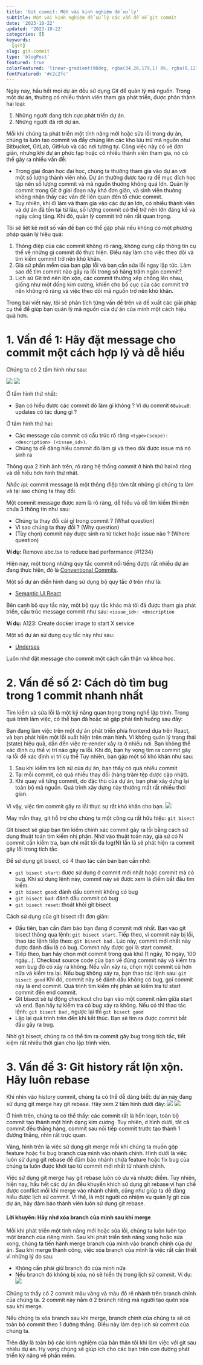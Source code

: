 ```yaml
---
title: 'Git commit: Một vài kinh nghiệm để xử lý'
subtitle: Một vài kinh nghiệm để xử lý các vấn đề về git commit
date: '2023-10-22'
updated: '2023-10-22'
categories: []
keywords:
  [git]
slug: git-commit
type: 'blogPost'
featured: true
colorFeatured: 'linear-gradient(90deg, rgba(34,26,179,1) 0%, rgba(9,121,111,1) 53%, rgba(0,212,255,1) 100%)'
fontFeatured: '#c2c2fc'
---
```


Ngày nay, hầu hết mọi dự án đều sử dụng Git để quản lý mã nguồn. Trong một dự án, thường có nhiều thành viên tham gia phát triển, được phân thành hai loại:

1. Những người đang tích cực phát triển dự án.
2. Những người đã rời dự án.

Mỗi khi chúng ta phát triển một tính năng mới hoặc sửa lỗi trong dự án, chúng ta luôn tạo commit và đẩy chúng lên các kho lưu trữ mã nguồn như Bitbucket, GitLab, GitHub và các nơi tương tự. Công việc này có vẻ đơn giản, nhưng khi dự án phức tạp hoặc có nhiều thành viên tham gia, nó có thể gây ra nhiều vấn đề:
- Trong giai đoạn học đại học, chúng ta thường tham gia vào dự án với một số lượng thành viên nhỏ. Dự án thường được tạo ra để mục đích học tập nên số lượng commit và mã nguồn thường không quá lớn. Quản lý commit trong Git ở giai đoạn này khá đơn giản, và sinh viên thường không nhận thấy các vấn đề liên quan đến tổ chức commit.
- Tuy nhiên, khi đi làm và tham gia vào các dự án lớn, có nhiều thành viên và dự án đã tồn tại từ lâu, số lượng commit có thể trở nên lớn đáng kể và ngày càng tăng. Khi đó, quản lý commit trở nên rất quan trọng.

Tôi sẽ liệt kê một số vấn đề bạn có thể gặp phải nếu không có một phương pháp quản lý hiệu quả:
1. Thông điệp của các commit không rõ ràng, không cung cấp thông tin cụ thể về những gì commit đó thực hiện. Điều này làm cho việc theo dõi và tìm kiếm commit trở nên khó khăn.
2. Giả sử phần mềm của bạn gặp lỗi và bạn cần sửa lỗi ngay lập tức. Làm sao để tìm commit nào gây ra lỗi trong số hàng trăm ngàn commit?
3. Lịch sử Git trở nên lộn xộn, các commit thường xếp chồng lên nhau, giống như một đống kim cương, khiến cho bố cục của các commit trở nên không rõ ràng và việc theo dõi mã nguồn trở nên khó khăn.

Trong bài viết này, tôi sẽ phân tích từng vấn đề trên và đề xuất các giải pháp cụ thể để giúp bạn quản lý mã nguồn của dự án của mình một cách hiệu quả hơn.
# 1. Vấn đề 1: Hãy đặt message cho commit một cách hợp lý và dễ hiểu

Chúng ta có 2 tấm hình như sau: 

![](https://res.cloudinary.com/anhchangtoanhoc97/image/upload/v1697899235/Blogs/Git%20commit/ddshx6szrlsdhf3peopc.png)
![](https://res.cloudinary.com/anhchangtoanhoc97/image/upload/v1697899440/Blogs/Git%20commit/zpfryy1adkfxhqw26pxh.png)

Ở tấm hình thứ nhất:
- Bạn có hiểu được các commit đó làm gì không ? Ví dụ commit `68abca0`: updates có tác dụng gì ?

Ở tấm hình thứ hai:
- Các message của commit có cấu trúc rõ ràng `<type>(scope): <description> (<issue_id>)`.
- Chúng ta dễ dàng hiểu commit đó làm gì và theo dõi được issue mà nó sinh ra

Thông qua 2 hình ảnh trên, rõ ràng hệ thống commit ở hình thứ hai rõ ràng và dễ hiểu hơn hình thứ nhất.

*Nhắc lại:* commit message là một thông điệp tóm tắt những gì chúng ta làm và tại sao chúng ta thay đổi.

Một commit message được xem là rõ ràng, dễ hiểu và dễ tìm kiếm thì nên chứa 3 thông tin như sau:

- Chúng ta thay đổi cái gì trong commit ? (What question)
- Vì sao chúng ta thay đổi ? (Why question)
- (Tùy chọn) commit này được sinh ra từ ticket hoặc issue nào ? (Where question)

**Ví dụ:** Remove abc.tsx to reduce bad performance (#1234)

Hiện nay, một trong những quy tắc commit nổi tiếng được rất nhiều dự án đang thực hiện, đó là [Conventional Commits](https://www.conventionalcommits.org/en/v1.0.0/).

Một số dự án điển hình đang sử dụng bộ quy tắc ở trên như là:
- [Semantic UI React](https://github.com/Semantic-Org/Semantic-UI-React)


Bên cạnh bộ quy tắc này, một bộ quy tắc khác mà tôi đã được tham gia phát triển, cấu trúc message commit như sau:
```<issue_id>: <description```

**Ví dụ:** A123: Create docker image to start X service

Một số dự án sử dụng quy tắc này như sau:

- [Undersea](https://github.com/undertheseanlp/underthesea)

Luôn nhớ đặt message cho commit một cách cẩn thận và khoa học.

# 2. Vấn đề số 2: Cách dò tìm bug trong 1 commit nhanh nhất

Tìm kiếm và sửa lỗi là một kỹ năng quan trọng trong nghề lập trình. Trong quá trình làm việc, có thể bạn đã hoặc sẽ gặp phải tình huống sau đây:

<Callout variant="info">

  Bạn đang làm việc trên một dự án phát triển phía frontend dựa trên React, và bạn phát hiện một lỗi xuất hiện trên màn hình. Vì không quản lý trạng thái (state) hiệu quả, dẫn đến việc re-render xảy ra ở nhiều nơi. Bạn không thể xác định cụ thể vị trí nào gây ra lỗi. Khi đó, bạn hy vọng tìm ra commit gây ra lỗi để xác định vị trí cụ thể
  Tuy nhiên, bạn gặp một số khó khăn như sau:
  1. Sau khi kiểm tra lịch sử của dự án, bạn thấy có quá nhiều commit
  2. Tại mỗi commit, có quá nhiều thay đổi (hàng trăm tệp được cập nhật).
  3. Khi quay về từng commit, do đặc thù của dự án, bạn phải xây dựng lại toàn bộ mã nguồn. Quá trình xây dựng này thường mất rất nhiều thời gian.

  Vì vậy, việc tìm commit gây ra lỗi thực sự rất khó khăn cho bạn.
  ![](http://res.cloudinary.com/anhchangtoanhoc97/image/upload/v1697900169/Blogs/Git%20commit/r2oqixoklwvhpgnqjnbq.jpg)
</Callout>

May mắn thay, git hỗ trợ cho chúng ta một công cụ rất hữu hiệu: ```git bisect```

Git bisect sẽ giúp bạn tìm kiếm chính xác commit gây ra lỗi bằng cách sử dụng thuật toán tìm kiếm nhị phân. Nhờ vào thuật toán này, giả sử có N commit cần kiểm tra, bạn chỉ mất tối đa log(N) lần là sẽ phát hiện ra commit gây lỗi trong tích tắc

Để sử dụng git bisect, có 4 thao tác căn bản bạn cần nhớ:
- `git bisect start`: được sử dụng ở commit mới nhất hoặc commit mà có bug. Khi sử dụng lệnh này, commit này sẽ được xem là điểm bắt đầu tìm kiếm.
- `git bisect good`: đánh dấu commit không có bug
- `git bisect bad`: đánh dấu commit có bug
- `git bisect reset`: thoát khỏi git bisect

Cách sử dụng của git bisect rất đơn giản:

- Đầu tiên, bạn cần đảm bảo bạn đang ở commit mới nhất. Bạn vào git bisect thông qua lệnh: `git bisect start.`Tiếp theo, vì commit này bị lỗi, thao tác lệnh tiếp theo: `git bisect bad` . Lúc này, commit mới nhất này được đánh dấu là có bug. Commit này được gọi là start commit.
- Tiếp theo, bạn hãy chọn một commit trong quá khứ (1 ngày, 10 ngày, 100 ngày…). Checkout source code của bạn về đúng commit này và kiểm tra xem bug đó có xảy ra không. Nếu vẫn xảy ra, chọn một commit cũ hơn nữa và kiểm tra lại. Nếu bug không xảy ra, bạn thao tác lệnh sau: `git bisect good` Khi đó, commit này sẽ đánh dấu không có bug, gọi commit này là end commit. Quá trình tìm kiếm nhị phân sẽ kiểm tra từ start commit đến end commit.
- Git bisect sẽ tự động checkout cho bạn vào một commit nằm giữa start và end. Bạn hãy tự kiểm tra có bug xảy ra không. Nếu có thì thao tác lệnh: `git bisect bad` , ngược lại thì `git bisect good`
- Lặp lại quá trình trên đến khi kết thúc. Bạn sẽ tìm ra được commit bắt đầu gây ra bug.

Nhờ git bisect, chúng ta có thể tìm ra commit gây bug trong tích tắc, tiết kiệm rất nhiều thời gian cho lập trình viên.

# 3. Vấn đề 3: Git history rất lộn xộn. Hãy luôn rebase

Khi nhìn vào history commit, chúng ta có thể dễ dàng biết: dự án này đang sử dụng git merge hay git rebase. 
Hãy xem 2 tấm hình dưới đây:
![](https://res.cloudinary.com/anhchangtoanhoc97/image/upload/v1697900428/Blogs/Git%20commit/wmapwktlrfshefphmcpn.png)
![](https://res.cloudinary.com/anhchangtoanhoc97/image/upload/v1697900450/Blogs/Git%20commit/s27ugrbkfyly3hwwnkrr.png)

Ở hình trên, chúng ta có thể thấy: các commit rất là hỗn loạn, toàn bộ commit tạo thành một hình dạng kim cương. Tuy nhiên, ơ hình dưới, tất cả commit đều thẳng hàng, commit sau nối tiếp commit trước tạo thành 1 đường thẳng, nhìn rất trực quan.

Vâng, hình trên là việc sử dụng git merge mỗi khi chúng ta muốn gộp feature hoặc fix bug branch của mình vào nhánh chính. Hình dưới là việc luôn sử dụng git rebase để đảm bảo nhánh chứa feature hoặc fix bug của chúng ta luôn được khởi tạo từ commit mới nhất từ nhánh chính. 

Việc sử dụng git merge hay git rebase luôn có ưu và nhược điểm. Tuy nhiên, hiện nay, hầu hết các dự án đều khuyến khích sử dụng git rebase vì hạn chế được conflict mỗi khi merge vào nhánh chính, cũng như giúp ta dễ dàng hiểu được lịch sử commit. Vì thế, là một người có nhiệm vụ quản lý git của dự án, hãy đảm bảo thành viên luôn sử dụng git rebase.

#### Lời khuyên: Hãy nhớ xóa branch của mình sau khi merge

Mỗi khi phát triển một tính năng mới hoặc sửa lỗi, chúng ta luôn luôn tạo một branch của riêng mình. Sau khi phát triển tính năng xong hoặc sửa xong, chúng ta tiến hành merge branch của mình vào branch chính của dự án. Sau khi merge thành công, việc xóa branch của mình là việc rất cần thiết vì những lý do sau:
- Không cần phải giữ branch đó của mình nữa
- Nếu branch đó không bị xóa, nó sẽ hiển thị trong lịch sử commit. Ví dụ:
![](https://res.cloudinary.com/anhchangtoanhoc97/image/upload/v1697900582/Blogs/Git%20commit/av1juukpoaxnv718sau8.png)

Chúng ta thấy có 2 commit màu vàng và màu đỏ rẽ nhánh trên branch chính của chúng ta. 2 commit này nằm ở 2 branch riêng mà người tạo quên xóa sau khi merge.

Nếu chúng ta xóa branch sau khi merge, branch chính của chúng ta sẽ có toàn bộ commit theo 1 đường thẳng. Điều này làm đẹp lịch sử commit của chúng ta.

Trên đây là toàn bộ các kinh nghiệm của bản thân tôi khi làm việc với git sau nhiều dự án. Hy vọng chúng sẽ giúp ích cho các bạn trên con đường phát triển kỹ năng về phần mềm.

